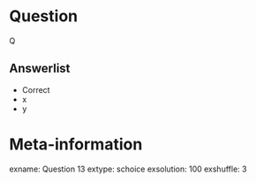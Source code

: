 
Question
========
Q

Answerlist
----------
* Correct
* x
* y


Meta-information
================
exname: Question 13
extype: schoice
exsolution: 100
exshuffle: 3
